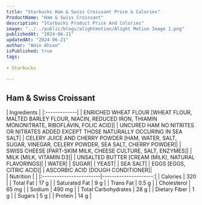 ```yaml
---
title: "Starbucks Ham & Swiss Croissant Price & Calories"
ProductName: "Ham & Swiss Croissant"
description: "Starbucks Product Price And Colories"
image: "../../public/blogs/alightmotion/Alight Motion Image 1.png"
publishedAt: "2024-06-21"
updatedAt: "2024-06-21"
author: "Amin Ahsan"
isPublished: true
tags:
 
- Starbucks
      
---
```


 
## Ham & Swiss Croissant 
  
<div className="tables-container">
  <div className="table-wrapper">
    | Ingredients  |  
    |:-------------|
    | ENRICHED WHEAT FLOUR [WHEAT FLOUR, MALTED BARLEY FLOUR, NIACIN, REDUCED IRON, THIAMIN MONONITRATE, RIBOFLAVIN, FOLIC ACID]|
    | UNCURED HAM NO NITRITES OR NITRATES ADDED EXCEPT THOSE NATURALLY OCCURING IN SEA SALT|
    | CELERY JUICE AND CHERRY POWDER [HAM, WATER, SALT, SUGAR, VINEGAR, CELERY POWDER, SEA SALT, CHERRY POWDER]|
    | SWISS CHEESE [PART-SKIM MILK, CHEESE CULTURE, SALT, ENZYMES]|
    | MILK [MILK, VITAMIN D3]|
    | UNSALTED BUTTER [CREAM (MILK), NATURAL FLAVORINGS]|
    | WATER|
    | SUGAR|
    | YEAST|
    | SEA SALT|
    | EGGS [EGGS, CITRIC ACID]|
    | ASCORBIC ACID [DOUGH CONDITIONER]|
  </div>
  <div className="table-wrapper">
    | Nutrition               |                      |  
    |:------------------------|---------------------:|
    | Calories                | 320                  |
    | Total Fat               | 17 g                 |
    | Saturated Fat           | 9 g                  |
    | Trans Fat               | 0.5 g                |
    | Cholesterol             | 65 mg                |
    | Sodium                  | 490 mg               |
    | Total Carbohydrates     | 28 g                 |
    | Dietary Fiber           | 1 g                  |
    | Sugars                  | 5 g                  |
    | Protein                 | 14 g                 |
  </div>
</div>
<style jsx>{`
  .tables-container {
    display: flex;
    flex-direction: row;
    gap: 30px;
  }
  .table-wrapper {
    width: 500px; /* Adjust as needed */
  }
  @media (max-width: 768px) {
    .tables-container {
      flex-direction: column;
      gap: 0px; /* Adjust as needed */
    }
    .table-wrapper {
      width: 100%; /* Adjust as needed */
    }
  }
`}</style>
